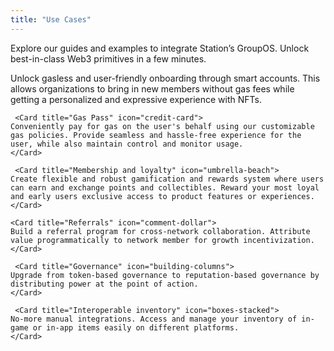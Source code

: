 ```yaml
---
title: "Use Cases"
---
```


Explore our guides and examples to integrate Station’s GroupOS. Unlock best-in-class Web3 primitives in a few minutes. 

<CardGroup cols={1}>
    <Card title="Walletless onboarding" icon="shield">
    Unlock gasless and user-friendly onboarding through smart accounts. This allows organizations to bring in new members without gas fees while getting a personalized and expressive experience with NFTs. 
    </Card>

     <Card title="Gas Pass" icon="credit-card">
    Conveniently pay for gas on the user's behalf using our customizable gas policies. Provide seamless and hassle-free experience for the user, while also maintain control and monitor usage.
    </Card>

     <Card title="Membership and loyalty" icon="umbrella-beach">
    Create flexible and robust gamification and rewards system where users can earn and exchange points and collectibles. Reward your most loyal and early users exclusive access to product features or experiences.
    </Card>

    <Card title="Referrals" icon="comment-dollar">
    Build a referral program for cross-network collaboration. Attribute value programmatically to network member for growth incentivization. 
    </Card>

     <Card title="Governance" icon="building-columns">
    Upgrade from token-based governance to reputation-based governance by distributing power at the point of action. 
    </Card>

     <Card title="Interoperable inventory" icon="boxes-stacked">
    No-more manual integrations. Access and manage your inventory of in-game or in-app items easily on different platforms. 
    </Card>

</CardGroup>





